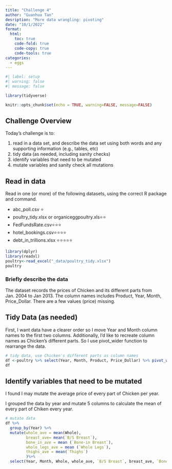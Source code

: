 ```yaml
---
title: "Challenge 4"
author: "Guanhua Tan"
desription: "More data wrangling: pivoting"
date: "10/1/2022"
format:
  html:
    toc: true
    code-fold: true
    code-copy: true
    code-tools: true
categories:
  - eggs
---
```


```r
#| label: setup
#| warning: false
#| message: false

library(tidyverse)

knitr::opts_chunk$set(echo = TRUE, warning=FALSE, message=FALSE)
```

## Challenge Overview

Today's challenge is to:

1)  read in a data set, and describe the data set using both words and any supporting information (e.g., tables, etc)
2)  tidy data (as needed, including sanity checks)
3)  identify variables that need to be mutated
4)  mutate variables and sanity check all mutations

## Read in data

Read in one (or more) of the following datasets, using the correct R package and command.

-   abc_poll.csv ⭐
-   poultry_tidy.xlsx or organiceggpoultry.xls⭐⭐
-   FedFundsRate.csv⭐⭐⭐
-   hotel_bookings.csv⭐⭐⭐⭐
-   debt_in_trillions.xlsx ⭐⭐⭐⭐⭐

```r
library(dplyr)
library(readxl) 
poultry<-read_excel("_data/poultry_tidy.xlsx")
poultry

```
### Briefly describe the data
The dataset records the prices of Chicken and its different parts from Jan. 2004 to Jan 2013. The column names includes Product, Year, Month, Price_Dollar. There are a few values (price) missing.

## Tidy Data (as needed)

First, I want data have a clearer order so I move Year and Month column names to the first two columns. Additionally, I'd like to recreate column names as Chicken's different parts. So I use pivot_wider function to rearrange the data.

```r
# tidy data, use Chicken's different parts as column names
df <-poultry %>% select(Year, Month, Product, Price_Dollar) %>% pivot_wider(names_from = Product, values_from = Price_Dollar)
df
```


## Identify variables that need to be mutated

I found I may mutate the average price of every part of Chicken per year.

I grouped the data by year and mutate 5 columns to calculate the mean of every part of Chiken every year.



```r
# mutate data
df %>% 
  group_by(Year) %>% 
  mutate(whole_ave = mean(Whole),
         breast_ave= mean(`B/S Breast`),
         bone_in_ave = mean (`Bone-in Breast`),
         whole_legs_ave = mean (`Whole Legs`),
         thighs_ave = mean(`Thighs`)
         )%>%
  select(Year, Month, Whole, whole_ave, `B/S Breast`, breast_ave, `Bone-in Breast`, bone_in_ave, `Whole Legs`, whole_legs_ave, Thighs, thighs_ave)
```


